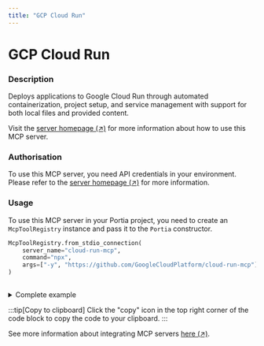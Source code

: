 ```yaml
---
title: "GCP Cloud Run"
---
```

<!-- WARNING: This file is auto-generated by generate_tool_docs.py. Do not edit manually. -->


# GCP Cloud Run

### Description

Deploys applications to Google Cloud Run through automated containerization, project setup, and service management with support for both local files and provided content.

Visit the [server homepage (↗)](https://github.com/googlecloudplatform/cloud-run-mcp) for more information about how to use this MCP server.

### Authorisation

To use this MCP server, you need API credentials in your environment. Please refer to the [server homepage (↗)](https://github.com/googlecloudplatform/cloud-run-mcp) for more information.

### Usage

To use this MCP server in your Portia project, you need to create an `McpToolRegistry` instance and pass it to the `Portia` constructor.

```python
McpToolRegistry.from_stdio_connection(
    server_name="cloud-run-mcp",
    command="npx",
    args=["-y", "https://github.com/GoogleCloudPlatform/cloud-run-mcp"],
)
                    
```

<details>
<summary>Complete example</summary>

Equip your `Portia` instance with the tools from the MCP server, in addition to the default tools from the `DefaultToolRegistry`:

```python
from portia import DefaultToolRegistry, McpToolRegistry, Portia, Config

config = Config.from_default()
tool_registry = DefaultToolRegistry(config) +  McpToolRegistry.from_stdio_connection(
    server_name="cloud-run-mcp",
    command="npx",
    args=["-y", "https://github.com/GoogleCloudPlatform/cloud-run-mcp"],
)
                    

portia = Portia(config=config, tools=tool_registry)
```

</details>

:::tip[Copy to clipboard]
Click the "copy" icon in the top right corner of the code block to copy the code to your clipboard.
:::

See more information about integrating MCP servers [here (↗)](/mcp-servers).

